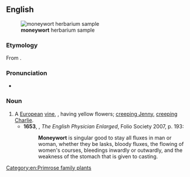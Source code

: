 ==English==
[[File:Lysimachia nummularia herbarium sample.jpg|thumb|'''moneywort''' herbarium sample]]

===Etymology===
From {{compound|money|wort|lang=en}}.

===Pronunciation===
* {{a|UK}} {{IPA|/ˈmʌnɪwəːt/|lang=en}}

===Noun===
{{en-noun}}

# A [[European]] [[vine]], {{taxlink|Lysimachia nummularia|species|noshow=1}}, having yellow flowers; [[creeping Jenny]], [[creeping Charlie]].
#* '''1653''', {{w|Nicholas Culpeper}}, ''The English Physician Enlarged'', Folio Society 2007, p. 193:
#*: '''Moneywort''' is singular good to stay all fluxes in man or woman, whether they be lasks, bloody fluxes, the flowing of women's courses, bleedings inwardly or outwardly, and the weakness of the stomach that is given to casting.

[[Category:en:Primrose family plants]]